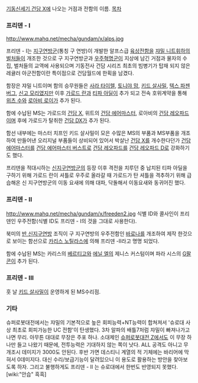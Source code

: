 [[기동신세기 건담 X]]에 나오는 거점과 전함의 이름.
[[목차]]
=== 프리덴 - I ===
http://www.mahq.net/mecha/gundam/x/alps.jpg

프리덴 - I는 [[지구연방군]](통칭 구 연방)이 개발한 알프스급 [[육상전함]]을 [[쟈밀 니트]]휘하의 [[벌처]]들이 개조한 것으로 구 지구연방군과 [[우주혁명군]]이 지상에 남긴 거점과 물자의 수집, 벌처들의 교역에 사용되으며 기동전사 건담 시리즈 최초의 빔병기가 탑재 되지 않은 레귤러 아군전함이란 특이점으로 건담월드에 한획을 남겼다.

함장은 쟈밀 니트이며 함의 승무원들은 [[사라 타이렐]], [[토니야 맘]], [[키드 살사밀]], [[텍스 파젠버그]], [[신고 모리]]였지만 이후 [[가로드 란]]과 [[티파 아딜]]이 추가 되고 전속 호위계약을 통해 [[위츠 수]]와 [[로아비 로이]]가 추가 된다.

함에 수납된 MS는 가로드의 [[건담 X]], 위트의 [[건담 에어마스터]], 로아비의 [[건담 레오파드]]이며 후에 가로드가 탈취한 [[건담 DX]]가 추가 된다.

함선 내부에는 마스터 치프인 키드 살사밀이 모은 수많은 MS의 부품과 MS부품을 개조하여 만들어낸 오리지널 부품들이 상비되어 있어서 박살난 [[건담 X]]를 개수한다던가 [[건담 에어마스터]]를 [[건담 에어마스터 버스트]]로 [[건담 레오파드]]를 [[건담 레오파드 D]]로 강화하기도 했다.

프리덴을 적대시하는 [[신지구연방군]]의 등장 이후 격전을 치루던 중 납치된 티파 아딜을 구하기 위해 가로드 란이 셔틀로 우주로 올라갈 때 가로드가 탄 셔틀을 격추하기 위해 급습해온 신 지구연방군의 이동 요새에 의해 대파, 닥돌해서 이동요새와 동귀어진 했다.

=== 프리덴 - II ===
http://www.mahq.net/mecha/gundam/x/freeden2.jpg
식별 ID와 콜사인이 프리덴인 우주전함(식별 ID도 프리덴 - I의 것을 그대로 사용한다).

북미의 [[반 신지구연방]] 조직이 구 지구연방의 우주전함인 [[바로나]]를 개조하여 제작 한것으로 보이는 함선으로 [[카리스 노틸라스]]에 의해 프리덴 -II라고 명명 되었다.

함에 수납된 MS는 카리스의 [[베르티고]]와 [[에닐 엘]]의 제니스 커스텀이며 파라 시스의 [[G팔콘]]이 추가 된다.


=== 프리덴 - III ===

훗 날 [[키드 살사밀]]이 운영하게 된 MS수리점.


=== 기타 ===
슈퍼로봇대전에서는 쟈밀의 기본적으로 높은 회피능력+NT능력이 합쳐져서 '슈로대 사상 최초로 회피가능한 UC 전함'이 탄생했다. 3차 알파의 배틀7처럼 쟈밀이 빠져나가고 나면 무리.
아무튼 대대로 무장은 주포 하나. 소대제인 [[슈퍼로봇대전 Z]]에서도 이 무장 하나만 들고 나왔기 때문에, 전투능력은 기대하지 않는 쪽이 낫다. ALL 공격도 아니고 무개조시 데미지가 3000도 안된다. 후반 가면 데스티니 계열의 적 기체에는 바리어에 막혀서 0데미지다. 대신 수리/보급기능이 달려있으니 이 용도로 활용하는 방안을 찾아보도록 하자.
그리고 불행하게도 프리덴 - II 는 슈로대에서 한번도 반영되지 못했다. [wiki:"안습" 흑흑]
